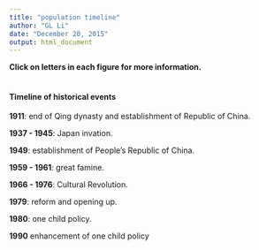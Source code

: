 ```yaml
---
title: "population timeline"
author: "GL Li"
date: "December 20, 2015"
output: html_document
---
```

**Click on letters in each figure for more information.**  
<br />
  

#### **Timeline of historical events**
**1911**: end of Qing dynasty and establishment of Republic of China.  

**1937 - 1945**: Japan invation.  

**1949**: establishment of People's Republic of China.  

**1959 - 1961**: great famine.  

**1966 - 1976**: Cultural Revolution.  

**1979**: reform and opening up.  

**1980**: one child policy.  

**1990** enhancement of one child policy

